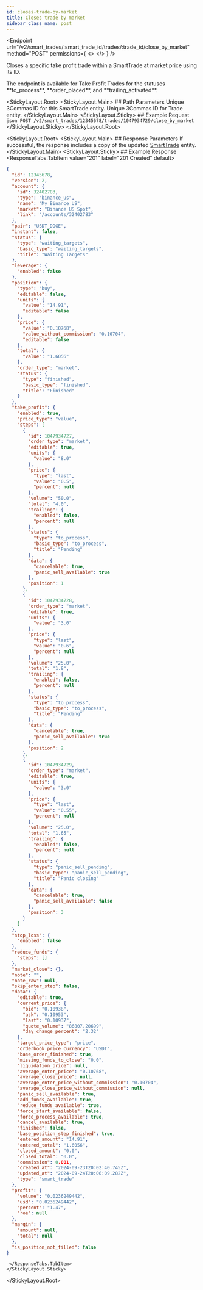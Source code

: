 ```yaml
---
id: closes-trade-by-market
title: Closes trade by market
sidebar_class_name: post
---
```



<Endpoint
  url="/v2/smart_trades/:smart_trade_id/trades/:trade_id/close_by_market"
  method="POST"
  permissions={
    <>
      <Permission title="Permission" description="SMART_TRADES_WRITE" />
      <Permission title="Security" description="SIGNED" />
    </>
  }
/>

Closes a specific take profit trade within a SmartTrade at market price using its ID.

<Informer variant="warning">
The endpoint is available for Take Profit Trades for the statuses **to_process**, **order_placed**, and **trailing_activated**.
</Informer>

<Separator />

<StickyLayout.Root>
    <StickyLayout.Main>
        ## Path Parameters
        <ApiParam name='smart_trade_id' type='integer' id="smart_trade_id" required>
        Unique 3Commas ID for this SmartTrade entity.
        </ApiParam>
        <ApiParam name='trade_id' type='integer' id="trade_id" required>
        Unique 3Commas ID for Trade entity.
        </ApiParam>
    </StickyLayout.Main>
    <StickyLayout.Sticky>
    ## Example Request
        ```json
        POST /v2/smart_trades/12345678/trades/1047934729/close_by_market
        ```
    </StickyLayout.Sticky>
</StickyLayout.Root>

<StickyLayout.Root>
    <StickyLayout.Main>
        ## Response Parameters
        If successful, the response includes a copy of the updated [SmartTrade](/smart-trade/0_smart_trade_entity.mdx) entity.
    </StickyLayout.Main>
    <StickyLayout.Sticky>
        ## Example Response
     <ResponseTabs.TabItem value="201" label="201 Created" default>
```json
{
  "id": 12345678,
  "version": 2,
  "account": {
    "id": 32402783,
    "type": "binance_us",
    "name": "My Binance US",
    "market": "Binance US Spot",
    "link": "/accounts/32402783"
  },
  "pair": "USDT_DOGE",
  "instant": false,
  "status": {
    "type": "waiting_targets",
    "basic_type": "waiting_targets",
    "title": "Waiting Targets"
  },
  "leverage": {
    "enabled": false
  },
  "position": {
    "type": "buy",
    "editable": false,
    "units": {
      "value": "14.91",
      "editable": false
    },
    "price": {
      "value": "0.10768",
      "value_without_commission": "0.10704",
      "editable": false
    },
    "total": {
      "value": "1.6056"
    },
    "order_type": "market",
    "status": {
      "type": "finished",
      "basic_type": "finished",
      "title": "Finished"
    }
  },
  "take_profit": {
    "enabled": true,
    "price_type": "value",
    "steps": [
      {
        "id": 1047934727,
        "order_type": "market",
        "editable": true,
        "units": {
          "value": "8.0"
        },
        "price": {
          "type": "last",
          "value": "0.5",
          "percent": null
        },
        "volume": "50.0",
        "total": "4.0",
        "trailing": {
          "enabled": false,
          "percent": null
        },
        "status": {
          "type": "to_process",
          "basic_type": "to_process",
          "title": "Pending"
        },
        "data": {
          "cancelable": true,
          "panic_sell_available": true
        },
        "position": 1
      },
      {
        "id": 1047934728,
        "order_type": "market",
        "editable": true,
        "units": {
          "value": "3.0"
        },
        "price": {
          "type": "last",
          "value": "0.6",
          "percent": null
        },
        "volume": "25.0",
        "total": "1.8",
        "trailing": {
          "enabled": false,
          "percent": null
        },
        "status": {
          "type": "to_process",
          "basic_type": "to_process",
          "title": "Pending"
        },
        "data": {
          "cancelable": true,
          "panic_sell_available": true
        },
        "position": 2
      },
      {
        "id": 1047934729,
        "order_type": "market",
        "editable": true,
        "units": {
          "value": "3.0"
        },
        "price": {
          "type": "last",
          "value": "0.55",
          "percent": null
        },
        "volume": "25.0",
        "total": "1.65",
        "trailing": {
          "enabled": false,
          "percent": null
        },
        "status": {
          "type": "panic_sell_pending",
          "basic_type": "panic_sell_pending",
          "title": "Panic closing"
        },
        "data": {
          "cancelable": true,
          "panic_sell_available": false
        },
        "position": 3
      }
    ]
  },
  "stop_loss": {
    "enabled": false
  },
  "reduce_funds": {
    "steps": []
  },
  "market_close": {},
  "note": "",
  "note_raw": null,
  "skip_enter_step": false,
  "data": {
    "editable": true,
    "current_price": {
      "bid": "0.10938",
      "ask": "0.10953",
      "last": "0.10937",
      "quote_volume": "86807.20699",
      "day_change_percent": "2.32"
    },
    "target_price_type": "price",
    "orderbook_price_currency": "USDT",
    "base_order_finished": true,
    "missing_funds_to_close": "0.0",
    "liquidation_price": null,
    "average_enter_price": "0.10768",
    "average_close_price": null,
    "average_enter_price_without_commission": "0.10704",
    "average_close_price_without_commission": null,
    "panic_sell_available": true,
    "add_funds_available": true,
    "reduce_funds_available": true,
    "force_start_available": false,
    "force_process_available": true,
    "cancel_available": true,
    "finished": false,
    "base_position_step_finished": true,
    "entered_amount": "14.91",
    "entered_total": "1.6056",
    "closed_amount": "0.0",
    "closed_total": "0.0",
    "commission": 0.001,
    "created_at": "2024-09-23T20:02:40.745Z",
    "updated_at": "2024-09-24T20:06:09.282Z",
    "type": "smart_trade"
  },
  "profit": {
    "volume": "0.0236249442",
    "usd": "0.0236249442",
    "percent": "1.47",
    "roe": null
  },
  "margin": {
    "amount": null,
    "total": null
  },
  "is_position_not_filled": false
}
```
     </ResponseTabs.TabItem>
    </StickyLayout.Sticky>
</StickyLayout.Root>